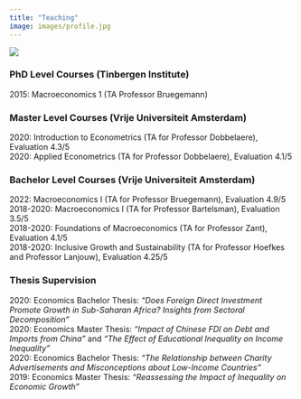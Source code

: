 ```yaml
---
title: "Teaching"
image: images/profile.jpg
---
```


![](images/ian-dooley.jpg)

### PhD Level Courses (Tinbergen Institute)
2015: Macroeconomics 1 (TA Professor Bruegemann)

### Master Level Courses (Vrije Universiteit Amsterdam)
2020: Introduction to Econometrics (TA for Professor Dobbelaere), Evaluation 4.3/5  
2020: Applied Econometrics (TA for Professor Dobbelaere), Evaluation 4.1/5

### Bachelor Level Courses (Vrije Universiteit Amsterdam)
2022: Macroeconomics I (TA for Professor Bruegemann), Evaluation 4.9/5  
2018-2020: Macroeconomics I (TA for Professor Bartelsman), Evaluation 3.5/5  
2018-2020: Foundations of Macroeconomics (TA for Professor Zant), Evaluation 4.1/5  
2018-2020: Inclusive Growth and Sustainability (TA for Professor Hoefkes and Professor Lanjouw), Evaluation 4.25/5

### Thesis Supervision
2020: Economics Bachelor Thesis: *"Does Foreign Direct Investment Promote Growth in Sub-Saharan Africa? Insights from Sectoral Decomposition"*  
2020: Economics Master Thesis: *"Impact of Chinese FDI on Debt and Imports from China"* and *"The Effect of Educational Inequality on Income Inequality"*  
2020: Economics Bachelor Thesis: *"The Relationship between Charity Advertisements and Misconceptions about Low-Income Countries"*  
2019: Economics Master Thesis: *"Reassessing the Impact of Inequality on Economic Growth"*